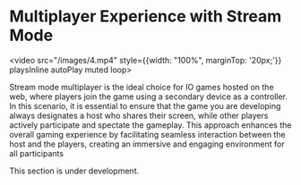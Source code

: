 
# Multiplayer Experience with Stream Mode
<video src="/images/4.mp4" style={{width: "100%", marginTop: '20px;'}} playsInline autoPlay muted loop>
</video>


Stream mode multiplayer is the ideal choice for IO games hosted on the web, where players join the game using a secondary device as a controller. In this scenario, it is essential to ensure that the game you are developing always designates a host who shares their screen, while other players actively participate and spectate the gameplay. This approach enhances the overall gaming experience by facilitating seamless interaction between the host and the players, creating an immersive and engaging environment for all participants

 
<Callout emoji="👷🏼‍♀️">
  This section is under development.
</Callout>
